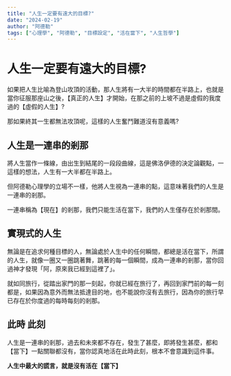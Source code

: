 ```yaml
---
title: "人生一定要有遠大的目標?"
date: "2024-02-19"
author: "阿德勒"
tags: ["心理學", "阿德勒", "目標設定", "活在當下", "人生哲學"]
---
```


# 人生一定要有遠大的目標?

如果把人生比喻為登山攻頂的活動，那人生將有一大半的時間都在半路上，也就是當你征服那座山之後，【真正的人生】才開始，在那之前的上坡不過是虛假的我度過的【虛假的人生】?



那如果終其一生都無法攻頂呢，這樣的人生奮鬥難道沒有意義嗎?

## 人生是一連串的剎那

將人生當作一條線，由出生到結尾的一段段曲線，這是佛洛伊德的決定論觀點，一這樣的想法，人生有一大半都在半路上。



但阿德勒心理學的立場不一樣，他將人生視為一連串的點，這意味著我們的人生是一連串的剎那。



一連串稱為【現在】的剎那，我們只能生活在當下，我們的人生僅存在於剎那間。

## 實現式的人生

無論是在追求何種目標的人，無論處於人生中的任何瞬間，都總是活在當下，所謂的人生，就像一圈又一圈跳著舞，跳著的每一個瞬間，成為一連串的剎那，當你回過神才發現「阿，原來我已經到這裡了」。



就如同旅行，從踏出家門的那一刻起，你就已經在旅行了，再回到家門前的每一刻都是，如果因為意外而無法抵達目的地，也不能說你沒有去旅行，因為你的旅行早已存在於你度過的每時每刻的剎那。

## 此時 此刻

人生是一連串的剎那，過去和未來都不存在，發生了甚麼，即將發生甚麼，都和【當下】一點關聯都沒有，當你認真地活在此時此刻，根本不會意識到這件事。



**人生中最大的謊言，就是沒有活在【當下】**